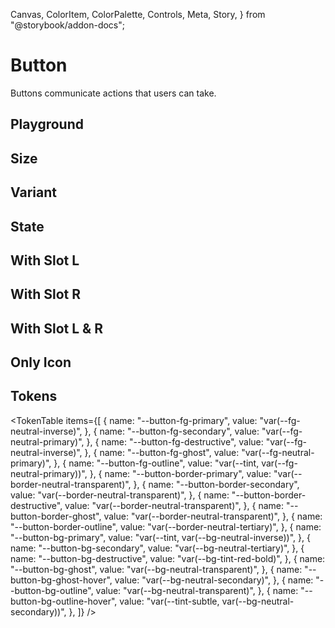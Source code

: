  Canvas,
  ColorItem,
  ColorPalette,
  Controls,
  Meta,
  Story,
} from "@storybook/addon-docs";




<Meta title="Button" of={ButtonStories} />

# Button

Buttons communicate actions that users can take.

<ThemeSelect />

## Playground

<Canvas layout="centered" of={ButtonStories.Default} sourceState="shown" />
<Controls />

## Size

<Canvas layout="centered" of={ButtonStories.Size} />

## Variant

<Canvas layout="centered" of={ButtonStories.Variant} />

## State

<Canvas layout="centered" of={ButtonStories.State} />

## With Slot L

<Canvas layout="centered" of={ButtonStories.WithSlotL} />

## With Slot R

<Canvas layout="centered" of={ButtonStories.WithSlotR} />

## With Slot L & R

<Canvas layout="centered" of={ButtonStories.WithSlotLR} />

## Only Icon

<Canvas layout="centered" of={ButtonStories.OnlyIcon} />

## Tokens

<TokenTable
  items={[
    {
      name: "--button-fg-primary",
      value: "var(--fg-neutral-inverse)",
    },
    {
      name: "--button-fg-secondary",
      value: "var(--fg-neutral-primary)",
    },
    {
      name: "--button-fg-destructive",
      value: "var(--fg-neutral-inverse)",
    },
    {
      name: "--button-fg-ghost",
      value: "var(--fg-neutral-primary)",
    },
    {
      name: "--button-fg-outline",
      value: "var(--tint, var(--fg-neutral-primary))",
    },
    {
      name: "--button-border-primary",
      value: "var(--border-neutral-transparent)",
    },
    {
      name: "--button-border-secondary",
      value: "var(--border-neutral-transparent)",
    },
    {
      name: "--button-border-destructive",
      value: "var(--border-neutral-transparent)",
    },
    {
      name: "--button-border-ghost",
      value: "var(--border-neutral-transparent)",
    },
    {
      name: "--button-border-outline",
      value: "var(--border-neutral-tertiary)",
    },
    {
      name: "--button-bg-primary",
      value: "var(--tint, var(--bg-neutral-inverse))",
    },
    {
      name: "--button-bg-secondary",
      value: "var(--bg-neutral-tertiary)",
    },
    {
      name: "--button-bg-destructive",
      value: "var(--bg-tint-red-bold)",
    },
    {
      name: "--button-bg-ghost",
      value: "var(--bg-neutral-transparent)",
    },
    {
      name: "--button-bg-ghost-hover",
      value: "var(--bg-neutral-secondary)",
    },
    {
      name: "--button-bg-outline",
      value: "var(--bg-neutral-transparent)",
    },
    {
      name: "--button-bg-outline-hover",
      value: "var(--tint-subtle, var(--bg-neutral-secondary))",
    },
  ]}
/>

<Toaster className="sb-unstyled" position="bottom-right" />

